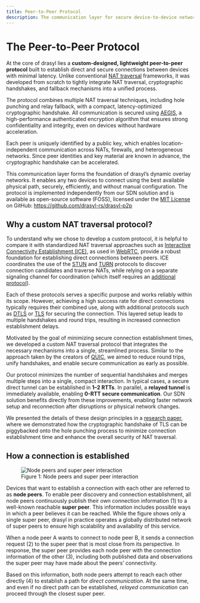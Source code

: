```yaml
---
title: Peer-to-Peer Protocol
description: The communication layer for secure device-to-device networking – anywhere
---
```


# The Peer-to-Peer Protocol

At the core of drasyl lies a **custom-designed, lightweight peer-to-peer protocol** built to establish direct and secure connections between devices with minimal latency. Unlike conventional [NAT traversal](https://en.wikipedia.org/wiki/NAT_traversal) frameworks, it was developed from scratch to tightly integrate NAT traversal, cryptographic handshakes, and fallback mechanisms into a unified process.

The protocol combines multiple NAT traversal techniques, including hole punching and relay fallback, with a compact, latency-optimized cryptographic handshake. All communication is secured using [AEGIS](https://datatracker.ietf.org/doc/draft-irtf-cfrg-aegis-aead/), a high-performance authenticated encryption algorithm that ensures strong confidentiality and integrity, even on devices without hardware acceleration.

Each peer is uniquely identified by a public key, which enables location-independent communication across NATs, firewalls, and heterogeneous networks. Since peer identities and key material are known in advance, the cryptographic handshake can be accelerated.

This communication layer forms the foundation of drasyl’s dynamic overlay networks. It enables any two devices to connect using the best available physical path, securely, efficiently, and without manual configuration. The protocol is implemented independently from our SDN solution and is available as open-source software (FOSS), licensed under the [MIT License](https://github.com/drasyl/drasyl-rs/blob/master/LICENSE) on GitHub: https://github.com/drasyl-rs/drasyl-p2p

## Why a custom NAT traversal protocol?

To understand why we chose to develop a custom protocol, it is helpful to compare it with standardized NAT traversal approaches such as [Interactive Connectivity Establishment (ICE)](https://en.wikipedia.org/wiki/Interactive_Connectivity_Establishment), as used in [WebRTC](https://en.wikipedia.org/wiki/WebRTC), provide a robust foundation for establishing direct connections between peers. ICE coordinates the use of the [STUN](https://en.wikipedia.org/wiki/STUN) and [TURN](https://en.wikipedia.org/wiki/Traversal_Using_Relays_around_NAT) protocols to discover connection candidates and traverse NATs, while relying on a separate signaling channel for coordination (which itself requires an [additional protocol](https://en.wikipedia.org/wiki/Session_Initiation_Protocol)).

Each of these protocols serves a specific purpose and works reliably within its scope. However, achieving a high success rate for direct connections typically requires their combined use, along with additional protocols such as [DTLS](https://en.wikipedia.org/wiki/Datagram_Transport_Layer_Security) or [TLS](https://en.wikipedia.org/wiki/Transport_Layer_Security) for securing the connection. This layered setup leads to multiple handshakes and round trips, resulting in increased connection establishment delays.

Motivated by the goal of minimizing secure connection establishment times, we developed a custom NAT traversal protocol that integrates the necessary mechanisms into a single, streamlined process. Similar to the approach taken by the creators of [QUIC](https://en.wikipedia.org/wiki/QUIC), we aimed to reduce round trips, unify handshakes, and enable secure communication as early as possible.

Our protocol minimizes the number of sequential handshakes and merges multiple steps into a single, compact interaction. In typical cases, a secure direct tunnel can be established in **1–2 RTTs**. In parallel, a **relayed tunnel** is immediately available, enabling **0-RTT secure communication**.
Our SDN solution benefits directly from these improvements, enabling faster network setup and reconnection after disruptions or physical network changes.

We presented the details of these design principles in a [research paper](https://ieeexplore.ieee.org/abstract/document/10279326), where we demonstrated how the cryptographic handshake of TLS can be piggybacked onto the hole punching process to minimize connection establishment time and enhance the overall security of NAT traversal.

## How a connection is established

<figure style={{ textAlign: 'center' }}>
    <img
        src="/img/drasyl-p2p.svg"
        alt="Node peers and super peer interaction"
        style={{
            maxWidth: '700px',
            width: '100%',
            boxShadow: '0 4px 16px rgba(0, 0, 0, 0.15)',
            margin: '1rem auto'
        }}
    />
    <figcaption style={{ textAlign: 'center', color: '#666' }}>
        Figure 1: Node peers and super peer interaction
    </figcaption>
</figure>

Devices that want to establish a connection with each other are referred to as **node peers**. To enable peer discovery and connection establishment, all node peers continuously publish their own connection information (1) to a well-known reachable **super peer**. This information includes possible ways in which a peer believes it can be reached. While the figure shows only a single super peer, drasyl in practice operates a globally distributed network of super peers to ensure high scalability and availability of this service.

When a node peer A wants to connect to node peer B, it sends a connection request (2) to the super peer that is most close from its perspective. In response, the super peer provides each node peer with the connection information of the other (3), including both published data and observations the super peer may have made about the peers’ connectivity.

Based on this information, both node peers attempt to reach each other directly (4) to establish a path for *direct communication*. At the same time, and even if no direct path can be established, _relayed communication_ can proceed through the closest super peer.
